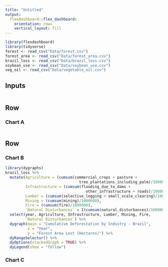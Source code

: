 ```yaml
---
title: "Untitled"
output: 
  flexdashboard::flex_dashboard:
    orientation: rows
    vertical_layout: fill
---
```


```r
library(flexdashboard)
library(tidyverse)
forest <- read_csv("Data/forest.csv")
forest_area <- read_csv("Data/forest_area.csv")
brazil_loss <- read_csv("Data/brazil_loss.csv")
soybean_use <- read_csv("Data/soybean_use.csv")
veg_oil <- read_csv("Data/vegetable_oil.csv")
```
Inputs {.sidebar}
-------------------------------------

```r

```


Row {data-height=500}
-----------------------------------------------------------------------

### Chart A

```r

```

Row {data-height=500}
-----------------------------------------------------------------------

### Chart B

```r
library(dygraphs)
brazil_loss %>% 
  mutate(Agriculture = (cumsum(commercial_crops + pasture + 
                                 tree_plantations_including_palm)/1000000), 
         Infrastructure = (cumsum(flooding_due_to_dams + 
                                    other_infrastructure + roads)/1000000), 
         Lumber = (cumsum(selective_logging + small_scale_clearing)/1000000), 
         Mining = (cumsum(mining)/1000000), 
         Fire = (cumsum(fire)/1000000), 
         `Natural Disturbances` = I(cumsum(natural_disturbances)/1000000)) %>% 
  select(year, Agriculture, Infrastructure, Lumber, Mining, Fire, 
         `Natural Disturbances`) %>% 
  dygraph(main = "Cumulative Deforestation by Industry - Brazil",
          x = "Year", 
          y = "Forest Area Lost (Hectares)") %>% 
  dyRangeSelector() %>% 
  dyOptions(stackedGraph = TRUE) %>% 
  dyLegend(show = "follow")
```

### Chart C

```r

```

